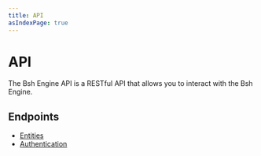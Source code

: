 ```yaml
---
title: API
asIndexPage: true
---
```


# API

The Bsh Engine API is a RESTful API that allows you to interact with the Bsh Engine.

## Endpoints

- [Entities](https://api.bsh-engine.com/entities)
- [Authentication](https://api.bsh-engine.com/authentication)
